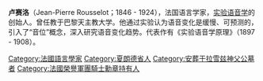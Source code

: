 {{unreferenced|time=2009-12-21T12:51:43+00:00}}
'''卢赛洛'''（Jean-Pierre Rousselot；1846 - 1924），法国语言学家，[[实验语音学|实验语音学]]的创始人。曾任教于巴黎天主教大学。他通过实验认为语音变化是缓慢、可预测的，引入了“音位”概念，深入研究语音变化趋势。代表作有《实验语音学原理》（1897 - 1908）。

[[Category:法國語言學家|Category:法國語言學家]]
[[Category:夏朗德省人|Category:夏朗德省人]]
[[Category:安葬于拉雪兹神父公墓者|Category:安葬于拉雪兹神父公墓者]]
[[Category:法國榮譽軍團騎士勳章持有人|Category:法國榮譽軍團騎士勳章持有人]]